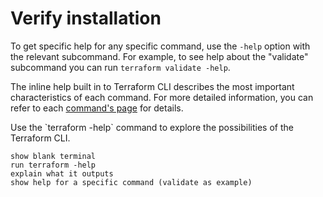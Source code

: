 # Verify installation

To get specific help for any specific command, use the `-help` option with the relevant subcommand. For example, to see help about the "validate" subcommand you can run `terraform validate -help`.

The inline help built in to Terraform CLI describes the most important characteristics of each command. For more detailed information, you can refer to each [command's page](https://developer.hashicorp.com/terraform/cli/commands) for details.

<Task id="verify_installation">
  Use the `terraform -help` command to explore the possibilities of the Terraform CLI.
</Task>

```
show blank terminal
run terraform -help
explain what it outputs
show help for a specific command (validate as example)
```